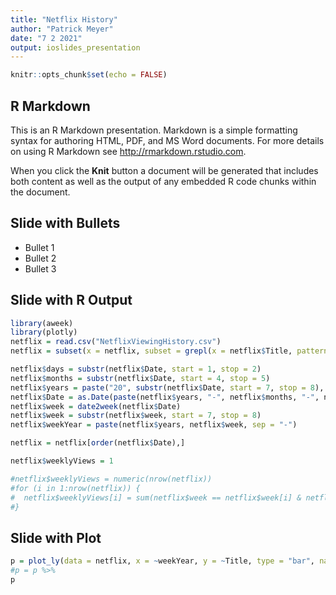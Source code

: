 ```yaml
---
title: "Netflix History"
author: "Patrick Meyer"
date: "7 2 2021"
output: ioslides_presentation
---
```


```r
knitr::opts_chunk$set(echo = FALSE)
```

## R Markdown

This is an R Markdown presentation. Markdown is a simple formatting syntax for authoring HTML, PDF, and MS Word documents. For more details on using R Markdown see <http://rmarkdown.rstudio.com>.

When you click the **Knit** button a document will be generated that includes both content as well as the output of any embedded R code chunks within the document.

## Slide with Bullets

- Bullet 1
- Bullet 2
- Bullet 3

## Slide with R Output

```r

library(aweek)
library(plotly)
netflix = read.csv("NetflixViewingHistory.csv")
netflix = subset(x = netflix, subset = grepl(x = netflix$Title, pattern = ":"))

netflix$days = substr(netflix$Date, start = 1, stop = 2)
netflix$months = substr(netflix$Date, start = 4, stop = 5)
netflix$years = paste("20", substr(netflix$Date, start = 7, stop = 8), sep = "")
netflix$Date = as.Date(paste(netflix$years, "-", netflix$months, "-", netflix$days, sep = ""))
netflix$week = date2week(netflix$Date)
netflix$week = substr(netflix$week, start = 7, stop = 8)
netflix$weekYear = paste(netflix$years, netflix$week, sep = "-")

netflix = netflix[order(netflix$Date),]

netflix$weeklyViews = 1

#netflix$weeklyViews = numeric(nrow(netflix))
#for (i in 1:nrow(netflix)) {
#  netflix$weeklyViews[i] = sum(netflix$week == netflix$week[i] & netflix$years == netflix$years[i])
#}


```

## Slide with Plot

```r
p = plot_ly(data = netflix, x = ~weekYear, y = ~Title, type = "bar", name = "Netflix", color = ~years)
#p = p %>% 
p
```

